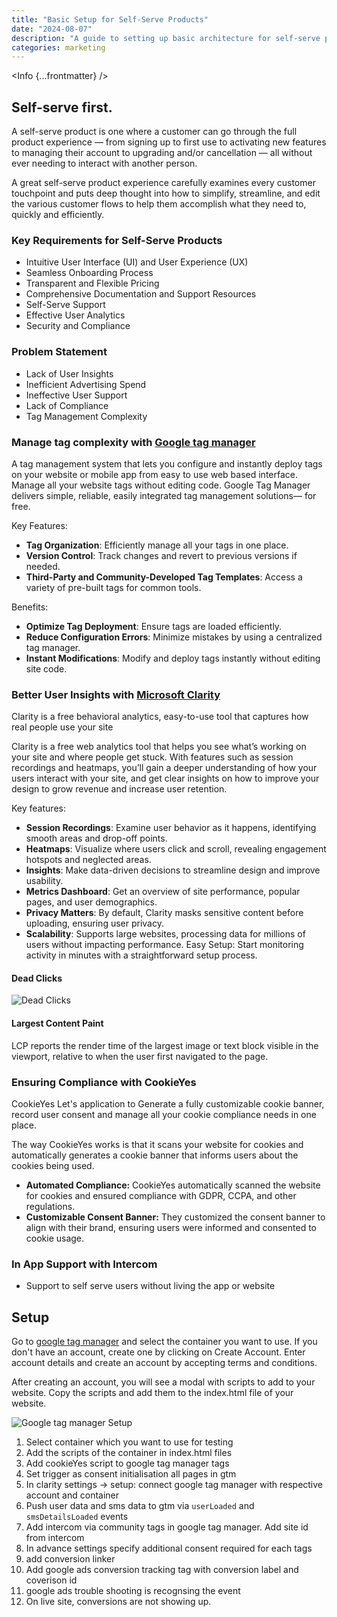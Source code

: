 ```yaml
---
title: "Basic Setup for Self-Serve Products"
date: "2024-08-07"
description: "A guide to setting up basic architecture for self-serve products"
categories: marketing
---
```



<Info {...frontmatter} />

## Self-serve first.

A self-serve product is one where a customer can go through the full product experience — from signing up to first use to activating new features to managing their account to upgrading and/or cancellation — all without ever needing to interact with another person.


A great self-serve product experience carefully examines every customer touchpoint and puts deep thought into how to simplify, streamline, and edit the various customer flows to help them accomplish what they need to, quickly and efficiently.

### Key Requirements for Self-Serve Products

- Intuitive User Interface (UI) and User Experience (UX)
- Seamless Onboarding Process
- Transparent and Flexible Pricing
- Comprehensive Documentation and Support Resources
- Self-Serve Support
- Effective User Analytics
- Security and Compliance

### Problem Statement

- Lack of User Insights
- Inefficient Advertising Spend
- Ineffective User Support
- Lack of Compliance
- Tag Management Complexity

### Manage tag complexity with [Google tag manager](https://marketingplatform.google.com/about/tag-manager/)


A tag management system that lets you configure and instantly deploy tags on your website or mobile app from easy to use web based interface. 
Manage all your website tags without editing code. Google Tag Manager delivers simple, reliable, easily integrated tag management solutions— for free.

Key Features:

- **Tag Organization**: Efficiently manage all your tags in one place.
- **Version Control**: Track changes and revert to previous versions if needed.
- **Third-Party and Community-Developed Tag Templates**: Access a variety of pre-built tags for common tools.

Benefits:

- **Optimize Tag Deployment**: Ensure tags are loaded efficiently.
- **Reduce Configuration Errors**: Minimize mistakes by using a centralized tag manager.
- **Instant Modifications**: Modify and deploy tags instantly without editing site code.

### Better User Insights with [Microsoft Clarity](https://clarity.microsoft.com/)

Clarity is a free behavioral analytics, easy-to-use tool that captures how real people use your site

Clarity is a free web analytics tool that helps you see what’s working on your site and where people get stuck. With features such as session recordings and heatmaps, you’ll gain a deeper understanding of how your users interact with your site, and get clear insights on how to improve your design to grow revenue and increase user retention.

Key features:
- **Session Recordings**: Examine user behavior as it happens, identifying smooth areas and drop-off points.
- **Heatmaps**: Visualize where users click and scroll, revealing engagement hotspots and neglected areas.
- **Insights**: Make data-driven decisions to streamline design and improve usability.
- **Metrics Dashboard**: Get an overview of site performance, popular pages, and user demographics.
- **Privacy Matters**: By default, Clarity masks sensitive content before uploading, ensuring user privacy.
- **Scalability**: Supports large websites, processing data for millions of users without impacting performance.
Easy Setup: Start monitoring activity in minutes with a straightforward setup process.

#### Dead Clicks


<img src={DeadClicks} alt="Dead Clicks" />

#### Largest Content Paint

LCP reports the render time of the largest image or text block visible in the viewport, relative to when the user first navigated to the page.

### Ensuring Compliance with CookieYes

CookieYes Let's application to Generate a fully customizable cookie banner, record user consent and manage all your cookie compliance needs in one place.

The way CookieYes works is that it scans your website for cookies and automatically generates a cookie banner that informs users about the cookies being used.


- **Automated Compliance:** CookieYes automatically scanned the website for cookies and ensured compliance with GDPR, CCPA, and other regulations.
- **Customizable Consent Banner:** They customized the consent banner to align with their brand, ensuring users were informed and consented to cookie usage.

### In App Support with Intercom
- Support to self serve users without living the app or website


## Setup

Go to [google tag manager](https://tagmanager.google.com/#/home) and select the container you want to use. If you don't have an account, create one by clicking on Create Account.
Enter account details and create an account by accepting terms and conditions.

After creating an account, you will see a modal with scripts to add to your website. Copy the scripts and add them to the index.html file of your website.


<img src={GTMSetup} alt="Google tag manager Setup" />

1. Select container which you want to use for testing
2. Add the scripts of the container in index.html files
3. Add cookieYes script to google tag manager tags
4. Set trigger as consent initialisation all pages in gtm
5. In clarity settings -> setup: connect google tag manager with respective account and container
6. Push user data and sms data to gtm via `userLoaded` and `smsDetailsLoaded` events
7. Add intercom via community tags in google tag manager. Add site id from intercom
8. In advance settings specify additional consent required for each tags
9. add conversion linker
10. Add google ads conversion tracking tag with conversion label and coverison id
11. google ads trouble shooting is recognsing the event
12. On live site, conversions are not showing up.